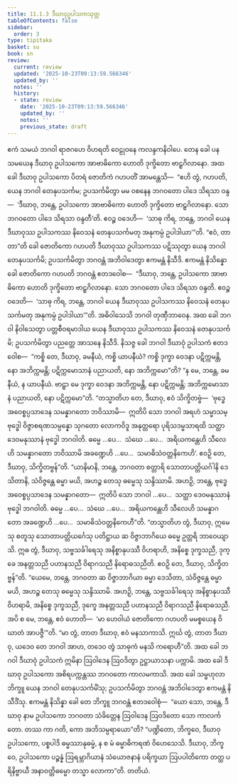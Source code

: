 ```yaml
---
title: 11.1.3 ဒီဃာဝုဥပါသကသုတ္တ
tableOfContents: false
sidebar:
  order: 3
type: tipitaka
basket: su
book: sn
review:
  current: review
  updated: '2025-10-23T09:13:59.566346'
  updated_by: ''
  notes: ''
  history:
  - state: review
    date: '2025-10-23T09:13:59.566346'
    updated_by: ''
    notes: ''
    previous_state: draft
---
```



<ReviewStatus review={frontmatter.review} showDetails={true} />

<HypothesisAnnotation frontmatter={frontmatter} />

<DynamicBreadcrumb />

<Division number="999" book="sn" e="ch" v="18" p="430">

<Paragraph number="1799" book="sn">
ဧကံ သမယံ ဘဂဝါ ရာဇဂဟေ ဝိဟရတိ ဝေဠုဝနေ ကလန္ဒကနိဝါပေ. တေန ခေါ ပန သမယေန ဒီဃာဝု ဥပါသကော အာဗာဓိကော ဟောတိ ဒုက္ခိတော ဗာဠှဂိလာနော. အထ ခေါ ဒီဃာဝု ဥပါသကော ပိတရံ ဇောတိကံ ဂဟပတိံ အာမန္တေသိ—  “ဧဟိ တွံ, ဂဟပတိ, ယေန ဘဂဝါ တေနုပသင်္ကမ; ဥပသင်္ကမိတွာ မမ ဝစနေန ဘဂဝတော ပါဒေ သိရသာ ဝန္ဒ—  ‘ဒီဃာဝု, ဘန္တေ, ဥပါသကော အာဗာဓိကော ဟောတိ ဒုက္ခိတော ဗာဠှဂိလာနော. သော ဘဂဝတော ပါဒေ သိရသာ ဝန္ဒတီ’တိ. ဧဝဉ္စ ဝဒေဟိ—  ‘သာဓု ကိရ, ဘန္တေ, ဘဂဝါ ယေန ဒီဃာဝုဿ ဥပါသကဿ နိဝေသနံ တေနုပသင်္ကမတု အနုကမ္ပံ ဥပါဒါယာ’”တိ. “ဧဝံ, တာတာ”တိ ခေါ ဇောတိကော ဂဟပတိ ဒီဃာဝုဿ ဥပါသကဿ ပဋိဿုတွာ ယေန ဘဂဝါ တေနုပသင်္ကမိ; ဥပသင်္ကမိတွာ ဘဂဝန္တံ အဘိဝါဒေတွာ ဧကမန္တံ နိသီဒိ. ဧကမန္တံ နိသိန္နော ခေါ ဇောတိကော ဂဟပတိ ဘဂဝန္တံ ဧတဒဝေါစ—  “ဒီဃာဝု, ဘန္တေ, ဥပါသကော အာဗာဓိကော ဟောတိ ဒုက္ခိတော ဗာဠှဂိလာနော. သော ဘဂဝတော ပါဒေ သိရသာ ဝန္ဒတိ. ဧဝဉ္စ ဝဒေတိ—  ‘သာဓု ကိရ, ဘန္တေ, ဘဂဝါ ယေန ဒီဃာဝုဿ ဥပါသကဿ နိဝေသနံ တေနုပသင်္ကမတု အနုကမ္ပံ ဥပါဒါယာ’”တိ. အဓိဝါသေသိ ဘဂဝါ တုဏှီဘာဝေန.
</Paragraph>

<Paragraph number="1800" book="sn">
အထ ခေါ ဘဂဝါ နိဝါသေတွာ ပတ္တစီဝရမာဒါယ ယေန ဒီဃာဝုဿ ဥပါသကဿ နိဝေသနံ တေနုပသင်္ကမိ; ဥပသင်္ကမိတွာ ပညတ္တေ အာသနေ နိသီဒိ. နိသဇ္ဇ ခေါ ဘဂဝါ ဒီဃာဝုံ ဥပါသကံ ဧတဒဝေါစ—  “ကစ္စိ တေ, ဒီဃာဝု, ခမနီယံ, ကစ္စိ ယာပနီယံ? ကစ္စိ ဒုက္ခာ ဝေဒနာ ပဋိက္ကမန္တိ, နော အဘိက္ကမန္တိ; ပဋိက္ကမောသာနံ ပညာယတိ, နော အဘိက္ကမော”တိ? “န မေ, ဘန္တေ, ခမနီယံ, န ယာပနီယံ. ဗာဠှာ မေ ဒုက္ခာ ဝေဒနာ အဘိက္ကမန္တိ, နော ပဋိက္ကမန္တိ; အဘိက္ကမောသာနံ ပညာယတိ, နော ပဋိက္ကမော”တိ. “တသ္မာတိဟ တေ, ဒီဃာဝု, ဧဝံ သိက္ခိတဗ္ဗံ—  ‘ဗုဒ္ဓေ အဝေစ္စပ္ပသာဒေန သမန္နာဂတော ဘဝိဿာမိ—  ဣတိပိ သော ဘဂဝါ အရဟံ သမ္မာသမ္ဗုဒ္ဓေါ ဝိဇ္ဇာစရဏသမ္ပန္နော သုဂတော လောကဝိဒူ အနုတ္တရော ပုရိသဒမ္မသာရထိ သတ္ထာ ဒေဝမနုဿာနံ ဗုဒ္ဓေါ ဘဂဝါတိ. ဓမ္မေ …ပေ…  သံဃေ …ပေ…  အရိယကန္တေဟိ သီလေဟိ သမန္နာဂတော ဘဝိဿာမိ အခဏ္ဍေဟိ …ပေ…  သမာဓိသံဝတ္တနိကေဟိ’. ဧဝဉှိ တေ, ဒီဃာဝု, သိက္ခိတဗ္ဗန်”တိ.
</Paragraph>

<Paragraph number="1801" book="sn">
“ယာနိမာနိ, ဘန္တေ, ဘဂဝတာ စတ္တာရိ သောတာပတ္တိယင်္ဂါနိ ဒေသိတာနိ, သံဝိဇ္ဇန္တေ ဓမ္မာ မယိ, အဟဉ္စ တေသု ဓမ္မေသု သန္ဒိဿာမိ. အဟဉှိ, ဘန္တေ, ဗုဒ္ဓေ အဝေစ္စပ္ပသာဒေန သမန္နာဂတော—  ဣတိပိ သော ဘဂဝါ …ပေ…  သတ္ထာ ဒေဝမနုဿာနံ ဗုဒ္ဓေါ ဘဂဝါတိ. ဓမ္မေ …ပေ…  သံဃေ …ပေ…  အရိယကန္တေဟိ သီလေဟိ သမန္နာဂတော အခဏ္ဍေဟိ …ပေ…  သမာဓိသံဝတ္တနိကေဟီ”တိ. “တသ္မာတိဟ တွံ, ဒီဃာဝု, ဣမေသု စတူသု သောတာပတ္တိယင်္ဂေသု ပတိဋ္ဌာယ ဆ ဝိဇ္ဇာဘာဂိယေ ဓမ္မေ ဥတ္တရိ ဘာဝေယျာသိ. ဣဓ တွံ, ဒီဃာဝု, သဗ္ဗသင်္ခါရေသု အနိစ္စာနုပဿီ ဝိဟရာဟိ, အနိစ္စေ ဒုက္ခသညီ, ဒုက္ခေ အနတ္တသညီ ပဟာနသညီ ဝိရာဂသညီ နိရောဓသညီတိ. ဧဝဉှိ တေ, ဒီဃာဝု, သိက္ခိတဗ္ဗန်”တိ.
</Paragraph>

<Paragraph number="1802" book="sn">
“ယေမေ, ဘန္တေ, ဘဂဝတာ ဆ ဝိဇ္ဇာဘာဂိယာ ဓမ္မာ ဒေသိတာ, သံဝိဇ္ဇန္တေ ဓမ္မာ မယိ, အဟဉ္စ တေသု ဓမ္မေသု သန္ဒိဿာမိ. အဟဉှိ, ဘန္တေ, သဗ္ဗသင်္ခါရေသု အနိစ္စာနုပဿီ ဝိဟရာမိ, အနိစ္စေ ဒုက္ခသညီ, ဒုက္ခေ အနတ္တသညီ ပဟာနသညီ ဝိရာဂသညီ နိရောဓသညီ. အပိ စ မေ, ဘန္တေ, ဧဝံ ဟောတိ—  ‘မာ ဟေဝါယံ ဇောတိကော ဂဟပတိ မမစ္စယေန ဝိဃာတံ အာပဇ္ဇီ’”တိ. “မာ တွံ, တာတ ဒီဃာဝု, ဧဝံ မနသာကာသိ. ဣင်္ဃ တွံ, တာတ ဒီဃာဝု, ယဒေဝ တေ ဘဂဝါ အာဟ, တဒေဝ တွံ သာဓုကံ မနသိ ကရောဟီ”တိ.
</Paragraph>

<Paragraph number="1803" book="sn">
အထ ခေါ ဘဂဝါ ဒီဃာဝုံ ဥပါသကံ ဣမိနာ ဩဝါဒေန ဩဝဒိတွာ ဥဋ္ဌာယာသနာ ပက္ကာမိ. အထ ခေါ ဒီဃာဝု ဥပါသကော အစိရပက္ကန္တဿ ဘဂဝတော ကာလမကာသိ. အထ ခေါ သမ္ဗဟုလာ ဘိက္ခူ ယေန ဘဂဝါ တေနုပသင်္ကမိံသု; ဥပသင်္ကမိတွာ ဘဂဝန္တံ အဘိဝါဒေတွာ ဧကမန္တံ နိသီဒိံသု. ဧကမန္တံ နိသိန္နာ ခေါ တေ ဘိက္ခူ ဘဂဝန္တံ ဧတဒဝေါစုံ—  “ယော သော, ဘန္တေ, ဒီဃာဝု နာမ ဥပါသကော ဘဂဝတာ သံခိတ္တေန ဩဝါဒေန ဩဝဒိတော သော ကာလင်္ကတော. တဿ ကာ ဂတိ, ကော အဘိသမ္ပရာယော”တိ? “ပဏ္ဍိတော, ဘိက္ခဝေ, ဒီဃာဝု ဥပါသကော, ပစ္စပါဒိ ဓမ္မဿာနုဓမ္မံ, န စ မံ ဓမ္မာဓိကရဏံ ဝိဟေသေသိ. ဒီဃာဝု, ဘိက္ခဝေ, ဥပါသကော ပဉ္စန္နံ ဩရမ္ဘာဂိယာနံ သံယောဇနာနံ ပရိက္ခယာ ဩပပါတိကော တတ္ထ ပရိနိဗ္ဗာယီ အနာဝတ္တိဓမ္မော တသ္မာ လောကာ”တိ.

</Paragraph>
</Division>

<Paragraph number="1804" type="center" book="sn">
တတိယံ.
</Paragraph>